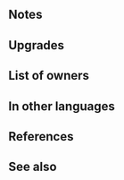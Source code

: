 {{Weapon Infobox
|tagid=SID_奥義発動の暗器＋
|intID=2915
|image=wep_dg060
|exclusive=0
|weaponType=Dagger
|cost=300
|might=12
|range=2
|effect=At the start of turn 1, grants Special cooldown count-2 to unit.<br>Effect:【Dagger ７】<br><br>【Dagger ７】<br>After combat, if unit attacked, inflicts Def/Res-７ on target and foes within 2 spaces of target through their next actions.
|statModifiers=0,12,0,0,0
|required=Quick Dagger
|refinePaths=default
|refineSP=350
|refineMedals=500
|refineStones=50
|properties=random_owner
}}
==Notes==
{{Start of turn Special modification}}
{{IfUnitAttacked}}
{{Penalties}}
==Upgrades==
{{Weapon Upgrade List}}
==List of owners==
{{Skill Hero List}}
==In other languages==
{{OtherLanguages
|english=Quick Dagger
|japanese=奥義発動の暗器
|german=Flinkdolch
|spanishEU=Daga acelerada
|spanishLA=Daga acelerada
|french=Dague rapide
|italian=Pugnale alacre
|chineseTW=奧義發動暗器
|portuguese=Adaga acelerada
}}
==References==
<references/>
==See also==
{{See also skills|cond=Description LIKE '%start of turn 1%special cooldown count-2%'|columns=3}}
{{Weapons Navbox}}